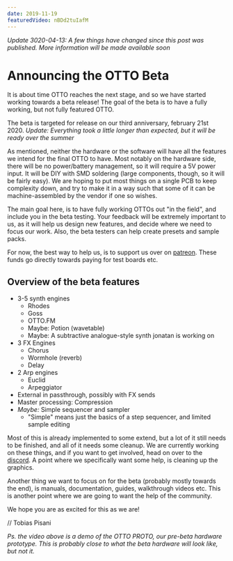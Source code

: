 ```yaml
---
date: 2019-11-19
featuredVideo: nBDd2tuIafM
---
```


_Update 3020-04-13: A few things have changed since this post was published. More information will be made available soon_

# Announcing the OTTO Beta

It is about time OTTO reaches the next stage, and so we have started working towards a beta release! The goal of the beta is to have a fully working, but not fully featured OTTO.

The beta is targeted for release on our third anniversary, february 21st 2020. _Update: Everything took a little longer than expected, but it will be ready over the summer_

As mentioned, neither the hardware or the software will have all the features we intend for the final OTTO to have. Most notably on the hardware side, there will be no power/battery management, so it will require a 5V power input. It will be DIY with SMD soldering (large components, though, so it will be fairly easy). We are hoping to put most things on a single PCB to keep complexity down, and try to make it in a way such that some of it can be machine-assembled by the vendor if one so wishes.

The main goal here, is to have fully working OTTOs out "in the field", and include you in the beta testing. Your feedback will be extremely important to us, as it will help us design new features, and decide where we need to focus our work. Also, the beta testers can help create presets and sample packs.

For now, the best way to help us, is to support us over on [patreon](/patreon). These funds go directly towards paying for test boards etc.

## Overview of the beta features

- 3-5 synth engines
  - Rhodes
  - Goss
  - OTTO.FM
  - Maybe: Potion (wavetable)
  - Maybe: A subtractive analogue-style synth jonatan is working on
- 3 FX Engines
  - Chorus
  - Wormhole (reverb)
  - Delay
- 2 Arp engines
  - Euclid
  - Arpeggiator
- External in passthrough, possibly with FX sends
- Master processing: Compression
- _Maybe:_ Simple sequencer and sampler
  - "Simple" means just the basics of a step sequencer, and limited sample editing

Most of this is already implemented to some extend, but a lot of it still needs to be finished, and all of it needs some cleanup. We are currently working on these things, and if you want to get involved, head on over to the [discord](/discord). A point where we specifically want some help, is cleaning up the graphics.

Another thing we want to focus on for the beta (probably mostly towards the end), is manuals, documentation, guides, walkthrough videos etc. This is another point where we are going to want the help of the community.

We hope you are as excited for this as we are!

// Tobias Pisani

_Ps. the video above is a demo of the OTTO PROTO, our pre-beta hardware prototype. This is probably close to what the beta hardware will look like, but not it._
